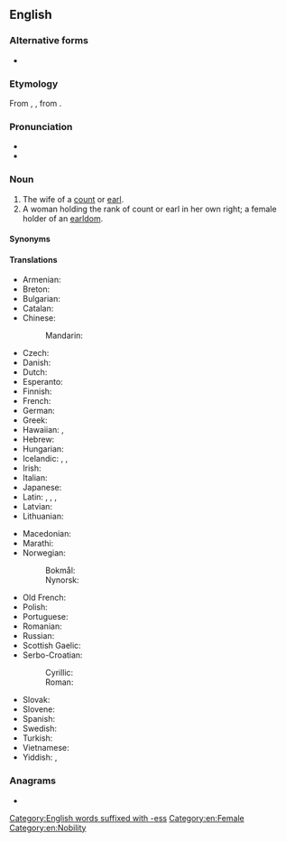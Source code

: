 {{also|Countess}}
==English==

===Alternative forms===
* {{alter|en|Countess}}

===Etymology===
From {{der|en|xno|cuntesse}}, {{der|en|fro|contesse}}, from {{der|en|la|comitessa}}.

===Pronunciation===
* {{IPA|en|/ˈkaʊntɨs/}}
* {{audio|en|en-us-countess.ogg|Audio (US)}}

===Noun===
{{en-noun}}

# The wife of a [[count]] or [[earl]].
# A woman holding the rank of count or earl in her own right; a female holder of an [[earldom]].
#: {{ux|en|Elizabeth Millicent Leveson-Gower is 24th '''Countess''' of Sutherland; her son will be the 25th Earl.}}

====Synonyms====
{{sense|the wife of an earl|a female holder of an earldom}} {{l|en|earless}} {{q|nonstandard}}

====Translations====
{{trans-top|wife of a count or earl}}
* Armenian: {{t+|hy|կոմսուհի}}
* Breton: {{t+|br|kontez|f}}
* Bulgarian: {{t|bg|графи́ня|f}}
* Catalan: {{t+|ca|comtessa|f}}
* Chinese:
*: Mandarin: {{t|cmn|伯爵夫人|tr=bójué fūrén|sc=Hani}}
* Czech: {{t|cs|hraběnka|f}}
* Danish: {{t|da|grevinde|c}}
* Dutch: {{t+|nl|gravin|f}}
* Esperanto: {{t|eo|grafino}}
* Finnish: {{t|fi|kreivitär}}
* French: {{t+|fr|comtesse|f}}
* German: {{t+|de|Gräfin|f}}
* Greek: {{t+|el|κόμισσα|f}}
* Hawaiian: {{t|haw|kauna wahine}}, {{t|haw|kaunakeke}}
* Hebrew: {{t|he|רוזנת|f}}
* Hungarian: {{t+|hu|grófnő}}
* Icelandic: {{t|is|greifafrú|f}}, {{t|is|greifynja|f}}, {{t|is|jarlsfrú|f}}
* Irish: {{t|ga|cuntaois|f}}
* Italian: {{t+|it|contessa|f}}
* Japanese: {{t|ja|伯爵婦人|tr=はくしゃくふじん, hakushaku fujin|sc=Jpan}}
* Latin: {{t|la|comitessa|f}}, {{t|la|cometissa|f}}, {{t|la|cometessa|f}}, {{t|la|comitissa|f}}
* Latvian: {{t|lv|grāfiene|f}}
* Lithuanian: {{t|lt|grafienė|f}}
{{trans-mid}}
* Macedonian: {{t|mk|грофица|f}}
* Marathi: {{t|mr|काउन्टेस|f}}
* Norwegian:
*: Bokmål: {{t|nb|grevinne|m|f}}
*: Nynorsk: {{t|nn|grevinne|f}}
* Old French: {{t|fro|contesse|f}}
* Polish: {{t+|pl|hrabina|f}}
* Portuguese: {{t+|pt|condessa|f}}
* Romanian: {{t+|ro|contesă|f}}
* Russian: {{t+|ru|графи́ня|f}}
* Scottish Gaelic: {{t|gd|ban-iarla|f}}
* Serbo-Croatian:
*: Cyrillic: {{t|sh|грофица|f}}
*: Roman: {{t+|sh|grofica|f}}
* Slovak: {{t+|sk|grófka|f}}
* Slovene: {{t+|sl|grofica|f}}
* Spanish: {{t+|es|condesa|f}}
* Swedish: {{t+|sv|grevinna|c}}
* Turkish: {{t+|tr|kontes}}
* Vietnamese: {{t|vi|bá tước phu nhân}}
* Yiddish: {{t|yi|גראַפֿין|f}}, {{t|yi|גראַפֿיניע|f}}
{{trans-bottom}}

===Anagrams===
* {{anagrams|en|a=cenosstu|Scoutens|contuses}}

[[Category:English words suffixed with -ess]]
[[Category:en:Female]]
[[Category:en:Nobility]]